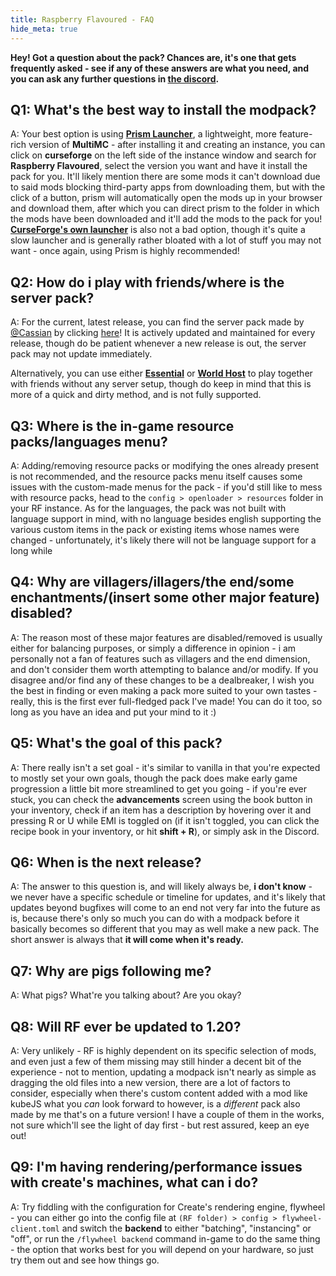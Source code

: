 ```yaml
---
title: Raspberry Flavoured - FAQ
hide_meta: true
---
```


**Hey\! Got a question about the pack? Chances are, it's one that gets frequently asked \- see if any of these answers are what you need, and you can ask any further questions in [the discord](https://discord.gg/jxNe26WNYh).**

## **Q1: What's the best way to install the modpack?**

  A: Your best option is using [**Prism Launcher**](https://prismlauncher.org/download/?from=link), a lightweight, more feature-rich version of **MultiMC** \- after installing it and creating an instance, you can click on **curseforge** on the left side of the instance window and search for **Raspberry Flavoured**, select the version you want and have it install the pack for you. It'll likely mention there are some mods it can't download due to said mods blocking third-party apps from downloading them, but with the click of a button, prism will automatically open the mods up in your browser and download them, after which you can direct prism to the folder in which the mods have been downloaded and it'll add the mods to the pack for you\! [**CurseForge's own launcher**](https://www.curseforge.com/download/app) is also not a bad option, though it's quite a slow launcher and is generally rather bloated with a lot of stuff you may not want \- once again, using Prism is highly recommended\!

## **Q2: How do i play with friends/where is the server pack?**
  A: For the current, latest release, you can find the server pack made by [@Cassian](https://modrinth.com/user/Cassian) by clicking [here](server)! It is actively updated and maintained for every release, though do be patient whenever a new release is out, the server pack may not update immediately.

  Alternatively, you can use either [**Essential**](https://modrinth.com/mod/essential/versions?g=1.19.2&l=forge) or [**World Host**](https://modrinth.com/mod/world-host/version/0.5.1+1.19.2-forge) to play together with friends without any server setup, though do keep in mind that this is more of a quick and dirty method, and is not fully supported.

##   **Q3: Where is the in-game resource packs/languages menu?**

  A: Adding/removing resource packs or modifying the ones already present is not recommended, and the resource packs menu itself causes some issues with the custom-made menus for the pack \- if you'd still like to mess with resource packs, head to the `config > openloader > resources` folder in your RF instance. As for the languages, the pack was not built with language support in mind, with no language besides english supporting the various custom items in the pack or existing items whose names were changed \- unfortunately, it's likely there will not be language support for a long while

## **Q4: Why are villagers/illagers/the end/some enchantments/(insert some other major feature) disabled?**

  A: The reason most of these major features are disabled/removed is usually either for balancing purposes, or simply a difference in opinion \- i am personally not a fan of features such as villagers and the end dimension, and don't consider them worth attempting to balance and/or modify. If you disagree and/or find any of these changes to be a dealbreaker, I wish you the best in finding or even making a pack more suited to your own tastes \- really, this is the first ever full-fledged pack I've made\! You can do it too, so long as you have an idea and put your mind to it :)

##   **Q5: What's the goal of this pack?**

  A: There really isn't a set goal \- it's similar to vanilla in that you're expected to mostly set your own goals, though the pack does make early game progression a little bit more streamlined to get you going \- if you're ever stuck, you can check the **advancements** screen using the book button in your inventory, check if an item has a description by hovering over it and pressing R or U while EMI is toggled on (if it isn't toggled, you can click the recipe book in your inventory, or hit **shift \+ R**), or simply ask in the Discord.

##   **Q6: When is the next release?**

  A: The answer to this question is, and will likely always be, **i don't know** \- we never have a specific schedule or timeline for updates, and it's likely that updates beyond bugfixes will come to an end not very far into the future as is, because there's only so much you can do with a modpack before it basically becomes so different that you may as well make a new pack. The short answer is always that **it will come when it's ready.**

##   **Q7: Why are pigs following me?**

  A: What pigs? What're you talking about? Are you okay?

## **Q8: Will RF ever be updated to 1.20?**
  A: Very unlikely \- RF is highly dependent on its specific selection of mods, and even just a few of them missing may still hinder a decent bit of the experience \- not to mention, updating a modpack isn't nearly as simple as dragging the old files into a new version, there are a lot of factors to consider, especially when there's custom content added with a mod like kubeJS what you *can* look forward to however, is a *different* pack also made by me that's on a future version\! I have a couple of them in the works, not sure which'll see the light of day first \- but rest assured, keep an eye out\!

##   **Q9: I'm having rendering/performance issues with create's machines, what can i do?**
  A: Try fiddling with the configuration for Create's rendering engine, flywheel \- you can either go into the config file at `(RF folder) > config > flywheel-client.toml` and switch the **backend** to either "batching", "instancing" or "off", or run the `/flywheel backend` command in-game to do the same thing \- the option that works best for you will depend on your hardware, so just try them out and see how things go.